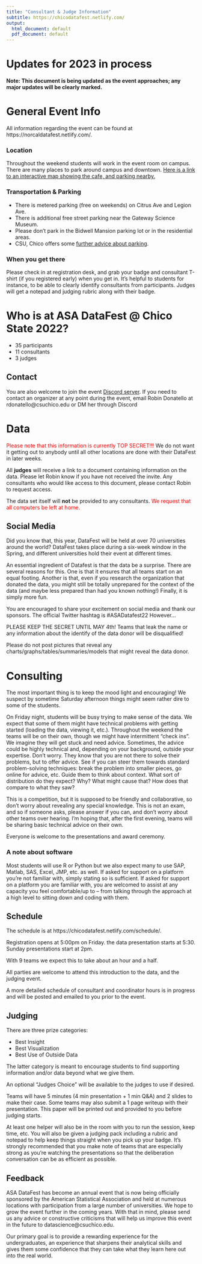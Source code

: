 ```yaml
---
title: "Consultant & Judge Information"
subtitle: https://chicodatafest.netlify.com/
output:
  html_document: default
  pdf_document: default
---
```


# Updates for 2023 in process

**Note: This document is being updated as the event approaches; any major updates will be clearly marked.**

# General Event Info 

All information regarding the event can be found at https://norcaldatafest.netlify.com/.

### Location

Throughout the weekend students will work in the event room on campus. There are many places to park around campus and downtown. [Here is a link to an interactive map showing the cafe, and parking nearby.](https://www.csuchico.edu/maps/campus/?id=1193#!m/316229?ce/0,31642,28505?ct/28506,36245,36247,36246,36473,36472,32703,32116,32115,32092,32068,32015,31198?mc/39.730033800326076,-121.84518098831178?z/17?lvl/0)

### Transportation & Parking

* There is metered parking (free on weekends) on Citrus Ave and Legion Ave. 
* There is additional free street parking near the Gateway Science Museum. 
* Please don't park in the Bidwell Mansion parking lot or in the residential areas.
* CSU, Chico offers some [further advice about parking](https://www.csuchico.edu/parking/wheretopark.shtml).

### When you get there

Please check in at registration desk, and grab your badge and consultant T-shirt (if you registered early) when you get in. It's helpful to students for instance, to be able to clearly identify consultants from participants. Judges will get a notepad and judging rubric along with their badge. 



# Who is at ASA DataFest @ Chico State 2022? 

- 35 participants 
- 11 consultants
- 3 judges


## Contact

You are also welcome to join the event [Discord server](https://discord.gg/tzcB4MJadW). If you need to contact an organizer at any point during the event, email Robin Donatello at rdonatello@csuchico.edu or DM her through Discord 

# Data

<span style="color:red">Please note that this information is currently TOP SECRET!!!</span> We do not want it getting out to anybody until all other locations are done with their DataFest in later weeks.

All **judges** will receive a link to a document containing information on the data. Please let Robin know if you have not received the invite. Any consultants who would like access to this document, please contact Robin to request access.

The data set itself will **not** be provided to any consultants. <span style="color:red">We request that all computers be left at home.</span>

## Social Media

Did you know that, this year, DataFest will be held at over 70 universities around the world?
DataFest takes place during a six-week window in the Spring, and different universities hold
their event at different times.

An essential ingredient of Datafest is that the data be a surprise. There are several reasons for this. One is that it ensures that all teams start on an equal footing. Another is that, even if you research the organization that donated the data, you might still be totally unprepared for the context of the data (and maybe less prepared than had you known nothing!) Finally, it is simply more fun.

You are encouraged to share your excitement on social media and thank our sponsors. 
The official Twitter hashtag is #ASADatafest22 However...

PLEASE KEEP THE SECRET UNTIL MAY 4th! Teams that leak the name or any information
about the identify of the data donor will be disqualified!

Please do not post pictures that reveal any charts/graphs/tables/summaries/models that might
reveal the data donor.


# Consulting

The most important thing is to keep the mood light and encouraging! We suspect by sometime Saturday afternoon things might seem rather dire to some of the students.

On Friday night, students will be busy trying to make sense of the data. We expect that some of them might have technical problems with getting started (loading the data, viewing it, etc.). Throughout the weekend the teams will be on their own, though we might have intermittent “check ins”. We imagine they will get stuck and need advice. Sometimes, the advice could be highly technical and, depending on your background, outside your expertise. Don't worry. They know that you are not there to solve their problems, but to offer advice. See if you can steer them towards standard problem-solving techniques: break the problem into smaller pieces, go online for advice, etc. Guide them to think about context. What sort of distribution do they expect? Why? What might cause that? How does that compare to what they saw?

This is a competition, but it is supposed to be friendly and collaborative, so don't worry about revealing any special knowledge. This is not an exam, and so if someone asks, please answer if you can, and don't worry about other teams over hearing. I'm hoping that, after the first evening, teams will be sharing basic technical advice on their own.

Everyone is welcome to the presentations and award ceremony.

### A note about software

Most students will use R or Python but we also expect many to use SAP, Matlab, SAS, Excel, JMP, etc. as well. If asked for support on a platform you’re not familiar with, simply stating so is sufficient. If asked for support on a platform you are familiar with, you are welcomed to assist at any capacity you feel comfortable/up to -- from talking through the approach at a high level to sitting down and coding with them.

## Schedule

The schedule is at https://chicodatafest.netlify.com/schedule/.

Registration opens at 5:00pm on Friday. the data presentation starts at 5:30. Sunday presentations start at 2pm. 

With 9 teams we expect this to take about an hour and a half. 

All parties are welcome to attend this introduction to the data, and the judging event. 

A more detailed schedule of consultant and coordinator hours is in progress and will be posted and emailed to you prior to the event. 

<!---
can be found [in this Google document](https://docs.google.com/spreadsheets/d/1BA_FlTaCEctfSfXAAheNxecT38ykV2_xMJ6Ee92ek0g/edit?usp=sharing). If your schedule is incorrect (or you want to add more hours) please contact Robin directly. 

--->

## Judging

There are three prize categories:

- Best Insight
- Best Visualization
- Best Use of Outside Data

The latter category is meant to encourage students to find supporting information and/or data beyond what we give them.

An optional "Judges Choice" will be available to the judges to use if desired. 

Teams will have 5 minutes (4 min presentation + 1 min Q&A) and 2 slides to make their case. Some teams may also submit a 1 page writeup with their presentation. This paper will be printed out and provided to you before judging starts. 

At least one helper will also be in the room with you to run the session, keep time, etc. You will also be given a judging pack including a rubric and notepad to help keep things straight when you pick up your badge. It’s strongly recommended that you make note of teams that are especially strong as you're watching the presentations so that the deliberation conversation can be as efficient as possible.

## Feedback

ASA DataFest has become an annual event that is now being officially sponsored by the American Statistical Association and held at numerous locations with participation from a large number of universities. We hope to grow the event further in the coming years. With that in mind, please send us any advice or constructive criticisms that will help us improve this event in the future to datascience@csuchico.edu. 

Our primary goal is to provide a rewarding experience for the undergraduates, an experience that sharpens their analytical skills and gives them some confidence that they can take what they learn here out into the real world.
